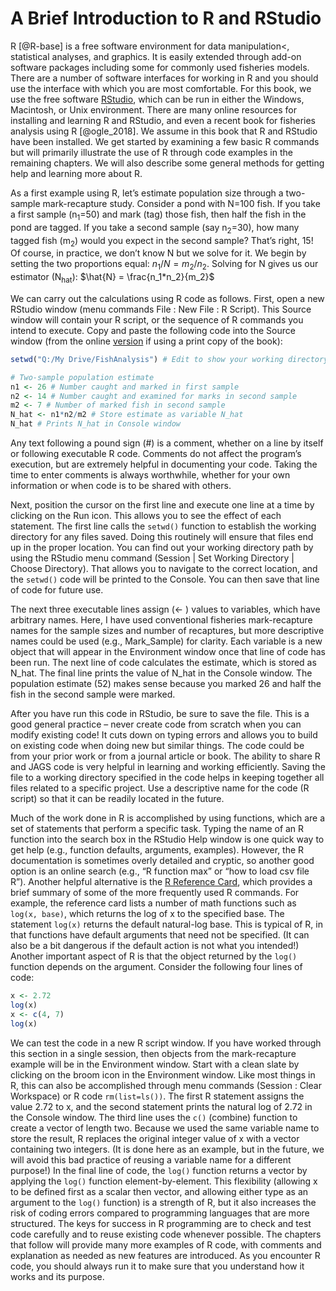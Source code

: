 # A Brief Introduction to R and RStudio {#R-intro}

R [@R-base] is a free software environment for data manipulation<, statistical analyses, and graphics. It is easily extended through add-on software packages including some for commonly used fisheries models. There are a number of software interfaces for working in R and you should use the interface with which you are most comfortable. For this book, we use the free software [RStudio](https://posit.co/products/open-source/rstudio/), which can be run in either the Windows, Macintosh, or Unix environment. There are many online resources for installing and learning R and RStudio, and even a recent book for fisheries analysis using R [@ogle_2018]. We assume in this book that R and RStudio have been installed. We get started by examining a few basic R commands but will primarily illustrate the use of R through code examples in the remaining chapters. We will also describe some general methods for getting help and learning more about R.
	
As a first example using R, let’s estimate population size through a two-sample mark-recapture study. Consider a pond with N=100 fish. If you take a first sample (n~1~=50) and mark (tag) those fish, then half the fish in the pond are tagged. If you take a second sample (say n~2~=30), how many tagged fish (m~2~) would you expect in the second sample?  That's right, 15!  Of course, in practice, we don't know N but we solve for it. We begin by setting the two proportions equal:  $n_1/N=m_2/n_2$. Solving for N gives us our estimator (N~hat~):  $\hat{N} = \frac{n_1*n_2}{m_2}$

We can carry out the calculations using R code as follows. First, open a new RStudio window (menu commands File : New File : R Script). This Source window will contain your R script, or the sequence of R commands you intend to execute. Copy and paste the following code into the Source window (from the online [version](https://bookdown.org/Joseph_Hightower/bayesianfish/) if using a print copy of the book):

```r
setwd("Q:/My Drive/FishAnalysis") # Edit to show your working directory

# Two-sample population estimate
n1 <- 26 # Number caught and marked in first sample
n2 <- 14 # Number caught and examined for marks in second sample
m2 <- 7 # Number of marked fish in second sample
N_hat <- n1*n2/m2 # Store estimate as variable N_hat
N_hat # Prints N_hat in Console window
```

Any text following a pound sign (#) is a comment, whether on a line by itself or following executable R code. Comments do not affect the program’s execution, but are extremely helpful in documenting your code. Taking the time to enter comments is always worthwhile, whether for your own information or when code is to be shared with others.

Next, position the cursor on the first line and execute one line at a time by clicking on the Run icon. This allows you to see the effect of each statement. The first line calls the `setwd()` function to establish the working directory for any files saved. Doing this routinely will ensure that files end up in the proper location. You can find out your working directory path by using the RStudio menu command (Session | Set Working Directory | Choose Directory). That allows you to navigate to the correct location, and the `setwd()` code will be printed to the Console. You can then save that line of code for future use.

The next three executable lines assign (<- ) values to variables, which have arbitrary names. Here, I have used conventional fisheries mark-recapture names for the sample sizes and number of recaptures, but more descriptive names could be used (e.g., Mark_Sample) for clarity. Each variable is a new object that will appear in the Environment window once that line of code has been run. The next line of code calculates the estimate, which is stored as N_hat. The final line prints the value of N_hat in the Console window. The population estimate (52) makes sense because you marked 26 and half the fish in the second sample were marked.

After you have run this code in RStudio, be sure to save the file. This is a good general practice -- never create code from scratch when you can modify existing code!  It cuts down on typing errors and allows you to build on existing code when doing new but similar things. The code could be from your prior work or from a journal article or book. The ability to share R and JAGS code is very helpful in learning and working efficiently. Saving the file to a working directory specified in the code helps in keeping together all files related to a specific project. Use a descriptive name for the code (R script) so that it can be readily located in the future.

Much of the work done in R is accomplished by using functions, which are a set of statements that perform a specific task. Typing the name of an R function into the search box in the RStudio Help window is one quick way to get help (e.g., function defaults, arguments, examples). However, the R documentation is sometimes overly detailed and cryptic, so another good option is an online search (e.g., “R function max” or “how to load csv file R”). Another helpful alternative is the [R Reference Card](https://cran.r-project.org/doc/contrib/Short-refcard.pdf), which provides a brief summary of some of the more frequently used R commands. For example, the reference card lists a number of math functions such as `log(x, base)`, which returns the log of x to the specified base. The statement `log(x)` returns the default natural-log base. This is typical of R, in that functions have default arguments that need not be specified. (It can also be a bit dangerous if the default action is not what you intended!) Another important aspect of R is that the object returned by the `log()` function depends on the argument. Consider the following four lines of code:

```r
x <- 2.72
log(x)
x <- c(4, 7)
log(x)
```

We can test the code in a new R script window. If you have worked through this section in a single session, then objects from the mark-recapture example will be in the Environment window. Start with a clean slate by clicking on the broom icon in the Environment window. Like most things in R, this can also be accomplished through menu commands (Session : Clear Workspace) or R code `rm(list=ls())`. The first R statement assigns the value 2.72 to x, and the second statement prints the natural log of 2.72 in the Console window. The third line uses the `c()` (combine) function to create a vector of length two. Because we used the same variable name to store the result, R replaces the original integer value of x with a vector containing two integers. (It is done here as an example, but in the future, we will avoid this bad practice of reusing a variable name for a different purpose!) In the final line of code, the `log()` function returns a vector by applying the `log()` function element-by-element. This flexibility (allowing x to be defined first as a scalar then vector, and allowing either type as an argument to the `log()` function) is a strength of R, but it also increases the risk of coding errors compared to programming languages that are more structured. The keys for success in R programming are to check and test code carefully and to reuse existing code whenever possible. The chapters that follow will provide many more examples of R code, with comments and explanation as needed as new features are introduced. As you encounter R code, you should always run it to make sure that you understand how it works and its purpose.
